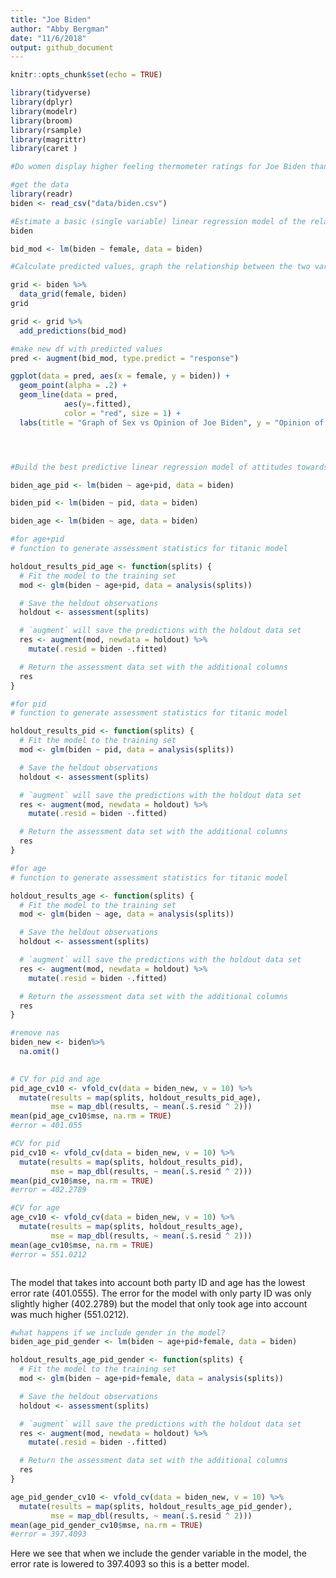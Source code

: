 ```yaml
---
title: "Joe Biden"
author: "Abby Bergman"
date: "11/6/2018"
output: github_document
---
```


```r
knitr::opts_chunk$set(echo = TRUE)

library(tidyverse)
library(dplyr)
library(modelr)
library(broom)
library(rsample)
library(magrittr)
library(caret )
```

```r
#Do women display higher feeling thermometer ratings for Joe Biden than men?

#get the data
library(readr)
biden <- read_csv("data/biden.csv")
```

```r
#Estimate a basic (single variable) linear regression model of the relationship between gender and feelings towards Joe Biden.
biden 

bid_mod <- lm(biden ~ female, data = biden)

#Calculate predicted values, graph the relationship between the two variables using the predicted values, and determine whether there appears to be a significant relationship.

grid <- biden %>% 
  data_grid(female, biden) 
grid

grid <- grid %>% 
  add_predictions(bid_mod)

#make new df with predicted values
pred <- augment(bid_mod, type.predict = "response")

ggplot(data = pred, aes(x = female, y = biden)) +
  geom_point(alpha = .2) +
  geom_line(data = pred, 
            aes(y=.fitted), 
            color = "red", size = 1) +
  labs(title = "Graph of Sex vs Opinion of Joe Biden", y = "Opinion of Biden", x = "Gender") + scale_x_discrete(limits = c("0", "1"), labels = c("Men", "Women"))





```


```r
#Build the best predictive linear regression model of attitudes towards Joe Biden given the variables you have available. In this context, “best” is defined as the model with the lowest MSE. Compare at least three different model formulations (aka different combinations of variables). Use 10-fold cross-validation to avoid a biased estimate of MSE.

biden_age_pid <- lm(biden ~ age+pid, data = biden)

biden_pid <- lm(biden ~ pid, data = biden)

biden_age <- lm(biden ~ age, data = biden)

#for age+pid 
# function to generate assessment statistics for titanic model

holdout_results_pid_age <- function(splits) {
  # Fit the model to the training set
  mod <- glm(biden ~ age+pid, data = analysis(splits))

  # Save the heldout observations
  holdout <- assessment(splits)

  # `augment` will save the predictions with the holdout data set
  res <- augment(mod, newdata = holdout) %>% 
    mutate(.resid = biden -.fitted)

  # Return the assessment data set with the additional columns
  res
}

#for pid
# function to generate assessment statistics for titanic model

holdout_results_pid <- function(splits) {
  # Fit the model to the training set
  mod <- glm(biden ~ pid, data = analysis(splits))

  # Save the heldout observations
  holdout <- assessment(splits)

  # `augment` will save the predictions with the holdout data set
  res <- augment(mod, newdata = holdout) %>% 
    mutate(.resid = biden -.fitted)

  # Return the assessment data set with the additional columns
  res
}

#for age
# function to generate assessment statistics for titanic model

holdout_results_age <- function(splits) {
  # Fit the model to the training set
  mod <- glm(biden ~ age, data = analysis(splits))

  # Save the heldout observations
  holdout <- assessment(splits)

  # `augment` will save the predictions with the holdout data set
  res <- augment(mod, newdata = holdout) %>% 
    mutate(.resid = biden -.fitted)

  # Return the assessment data set with the additional columns
  res
}

#remove nas
biden_new <- biden%>%
  na.omit()
  

# CV for pid and age
pid_age_cv10 <- vfold_cv(data = biden_new, v = 10) %>%
  mutate(results = map(splits, holdout_results_pid_age),
         mse = map_dbl(results, ~ mean(.$.resid ^ 2)))
mean(pid_age_cv10$mse, na.rm = TRUE)
#error = 401.055

#CV for pid
pid_cv10 <- vfold_cv(data = biden_new, v = 10) %>%
  mutate(results = map(splits, holdout_results_pid),
         mse = map_dbl(results, ~ mean(.$.resid ^ 2)))
mean(pid_cv10$mse, na.rm = TRUE)
#error = 402.2789

#CV for age
age_cv10 <- vfold_cv(data = biden_new, v = 10) %>%
  mutate(results = map(splits, holdout_results_age),
         mse = map_dbl(results, ~ mean(.$.resid ^ 2)))
mean(age_cv10$mse, na.rm = TRUE)
#error = 551.0212



```
The model that takes into account both party ID and age has the lowest error rate (401.0555). The error for the model with only party ID was only slightly higher (402.2789) but the model that only took age into account was much higher (551.0212). 


```r
#what happens if we include gender in the model?
biden_age_pid_gender <- lm(biden ~ age+pid+female, data = biden)

holdout_results_age_pid_gender <- function(splits) {
  # Fit the model to the training set
  mod <- glm(biden ~ age+pid+female, data = analysis(splits))

  # Save the heldout observations
  holdout <- assessment(splits)

  # `augment` will save the predictions with the holdout data set
  res <- augment(mod, newdata = holdout) %>% 
    mutate(.resid = biden -.fitted)

  # Return the assessment data set with the additional columns
  res
}

age_pid_gender_cv10 <- vfold_cv(data = biden_new, v = 10) %>%
  mutate(results = map(splits, holdout_results_age_pid_gender),
         mse = map_dbl(results, ~ mean(.$.resid ^ 2)))
mean(age_pid_gender_cv10$mse, na.rm = TRUE)
#error = 397.4093
```
Here we see that when we include the gender variable in the model, the error rate is lowered to 397.4093 so this is a better model.